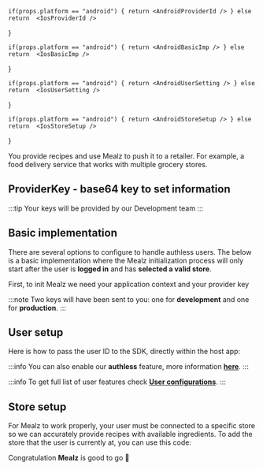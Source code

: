 






    if(props.platform == "android") { return <AndroidProviderId /> } else return  <IosProviderId />
}

    if(props.platform == "android") { return <AndroidBasicImp /> } else return  <IosBasicImp />
}

    if(props.platform == "android") { return <AndroidUserSetting /> } else return  <IosUserSetting />
}

    if(props.platform == "android") { return <AndroidStoreSetup /> } else return  <IosStoreSetup />
}


You provide recipes and use Mealz to push it to a retailer. For example, a food delivery service that works with multiple grocery stores. 

## ProviderKey - base64 key to set information

<ProviderId platform= {props.platform}/>

:::tip
Your keys will be provided by our Development team
:::

## Basic implementation

There are several options to configure to handle authless users. The below is a basic implementation
where the Mealz initialization process will only start after the user is **logged in** and has **selected a valid store**.

First, to init Mealz we need your application context and your provider key

:::note
Two keys will have been sent to you: one for **development** and one for **production**.
:::

<BasicImp platform ={props.platform}/>

## User setup

Here is how to pass the user ID to the SDK, directly within the host app:

:::info
You can also enable our **authless** feature, more information [**here**](../advanced/user-configuration/##AuthLess
).
:::

<UserSetting platform ={props.platform}/>

:::info
To get full list of user features check [**User configurations**](../advanced/user-configuration).
:::

## Store setup

For Mealz to work properly, your user must be connected to a specific store so we can accurately provide recipes with available ingredients.
To add the store that the user is currently at, you can use this code:

<StoreSetup platform ={props.platform}/>


Congratulation **Mealz** is good to go 🥳